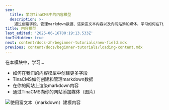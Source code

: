 ```yaml
---
seo:
  title: 学习TinaCMS中的内容模型
  description: >-
    通过创建字段、管理markdown数据、渲染富文本内容以及向网站添加媒体，学习如何在TinaCMS中构建内容模型
title: 内容模型
last_edited: '2025-06-16T00:19:13.533Z'
tocIsHidden: true
next: content/docs-zh/beginner-tutorials/new-field.mdx
previous: content/docs/beginner-tutorials/loading-content.mdx
---
```


在本模块中，学习...

* 如何在我们的内容模型中创建更多字段
* TinaCMS如何创建和管理markdown数据
* 在你的网站上渲染markdown内容
* 通过TinaCMS向你的网站添加媒体（图片）

![](/img/docs/basic-editor.png "使用富文本（markdown）建模内容")
